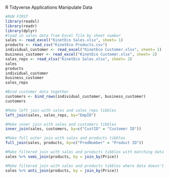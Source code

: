 R Tidyverse Applications
Manipulate Data

```r
#RUN FIRST
library(readxl)
library(readr)
library(dplyr)
#load in sales data from Excel file by sheet number
sales <- read_excel("KinetEco Sales.xlsx", sheet= 1)
products <- read_csv("KinetEco Products.csv")
individual_customer <- read_excel("KinetEco Customer.xlsx", sheet= 1)
business_customer <- read_excel("KinetEco Customer.xlsx", sheet= 2)
sales_reps <- read_xlsx("KinetEco Sales.xlsx", sheet= 2)
sales
products
individual_customer
business_customer
sales_reps
```

```r
#Bind customer data together
customers <- bind_rows(individual_customer, business_customer)
customers
```

```r
#Make left join with sales and sales_reps tibbles
left_join(sales, sales_reps, by="EmpID")
```

```r
#Make inner join with sales and customers tibbles
inner_join(sales, customers, by=c("CustID" = "Customer ID"))
```

```r
#Make full outer join with sales and products tibbles
full_join(sales, products, by=c("ProdNumber" = "Product ID"))
```

```r
#Make filtered join with sales and products tibbles with matching data
sales %>% semi_join(products, by = join_by(Price))
```

```r
#Make filtered join with sales and products tibbles where data doesn't match
sales %>% anti_join(products, by = join_by(Price))
```
